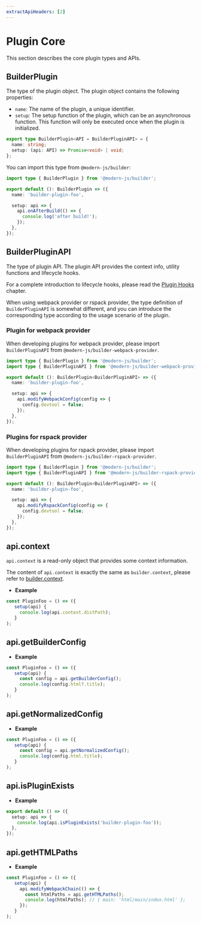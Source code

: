 ```yaml
---
extractApiHeaders: [2]
---
```


# Plugin Core

This section describes the core plugin types and APIs.

## BuilderPlugin

The type of the plugin object. The plugin object contains the following properties:

- `name`: The name of the plugin, a unique identifier.
- `setup`: The setup function of the plugin, which can be an asynchronous function. This function will only be executed once when the plugin is initialized.

```ts
export type BuilderPlugin<API = BuilderPluginAPI> = {
  name: string;
  setup: (api: API) => Promise<void> | void;
};
```

You can import this type from `@modern-js/builder`:

```ts
import type { BuilderPlugin } from '@modern-js/builder';

export default (): BuilderPlugin => ({
  name: 'builder-plugin-foo',

  setup: api => {
    api.onAfterBuild(() => {
      console.log('after build!');
    });
  },
});
```

## BuilderPluginAPI

The type of plugin API. The plugin API provides the context info, utility functions and lifecycle hooks.

For a complete introduction to lifecycle hooks, please read the [Plugin Hooks](./plugin-hooks) chapter.

When using webpack provider or rspack provider, the type definition of `BuilderPluginAPI` is somewhat different, and you can introduce the corresponding type according to the usage scenario of the plugin.

### Plugin for webpack provider

When developing plugins for webpack provider, please import `BuilderPluginAPI` from `@modern-js/builder-webpack-provider`.

```ts
import type { BuilderPlugin } from '@modern-js/builder';
import type { BuilderPluginAPI } from '@modern-js/builder-webpack-provider';

export default (): BuilderPlugin<BuilderPluginAPI> => ({
  name: 'builder-plugin-foo',

  setup: api => {
    api.modifyWebpackConfig(config => {
      config.devtool = false;
    });
  },
});
```

### Plugins for rspack provider

When developing plugins for rspack provider, please import `BuilderPluginAPI` from `@modern-js/builder-rspack-provider`.

```ts
import type { BuilderPlugin } from '@modern-js/builder';
import type { BuilderPluginAPI } from '@modern-js/builder-rspack-provider';

export default (): BuilderPlugin<BuilderPluginAPI> => ({
  name: 'builder-plugin-foo',

  setup: api => {
    api.modifyRspackConfig(config => {
      config.devtool = false;
    });
  },
});
```

## api.context

`api.context` is a read-only object that provides some context information.

The content of `api.context` is exactly the same as `builder.context`, please refer to [builder.context](/api/builder-instance.html#builder-context).

- **Example**

```ts
const PluginFoo = () => ({
   setup(api) {
     console.log(api.context.distPath);
   }
);
```

## api.getBuilderConfig


<GetBuilderConfig />

- **Example**

```ts
const PluginFoo = () => ({
   setup(api) {
     const config = api.getBuilderConfig();
     console.log(config.html?.title);
   }
);
```

## api.getNormalizedConfig


<GetNormalizedConfig />

- **Example**

```ts
const PluginFoo = () => ({
   setup(api) {
     const config = api.getNormalizedConfig();
     console.log(config.html.title);
   }
);
```

## api.isPluginExists


<IsPluginExists />

- **Example**

```ts
export default () => ({
  setup: api => {
    console.log(api.isPluginExists('builder-plugin-foo'));
  },
});
```

## api.getHTMLPaths


<GetHTMLPaths />

- **Example**

```ts
const PluginFoo = () => ({
   setup(api) {
     api.modifyWebpackChain(() => {
       const htmlPaths = api.getHTMLPaths();
       console.log(htmlPaths); // { main: 'html/main/index.html' };
     });
   }
);
```
